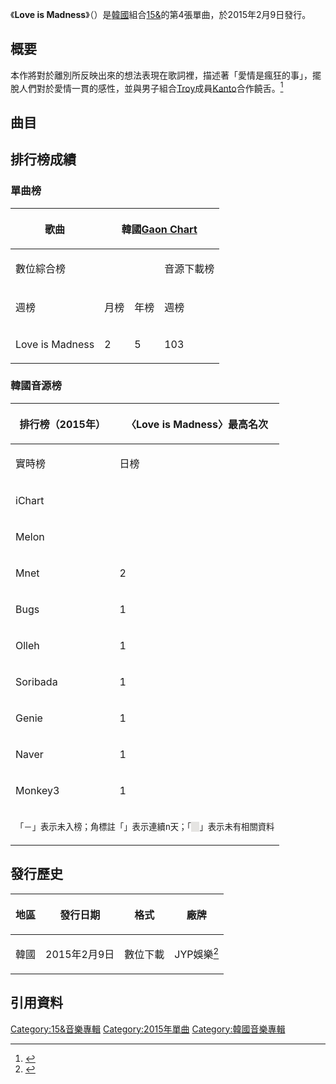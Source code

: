 {{Infobox single
| Name          = Love is Madness
| Cover         = 15& - Love is Madness.JPG
| Border        =
| Alt           =
| Caption       =
| Artist        = 15&
| Album         =
| A-side        =
| B-side        =
| Released      = {{Start date|2015|02|09}}
| Format        = [[單曲|單曲]]、[[數位音樂下載|數位音樂下載]]
| Recorded      = 2015年
| Genre         = [[韓國流行音樂|韓國流行音樂]]、[[R&B|R&B]]、[[Soul|Soul]]{{r|MelOn}}
| Length        = {{Duration|m=03|s=37}}
| Label         = [[JYP娛樂|JYP娛樂]]製作，[[KT_Music|KT Music]]發行
| Writer        =
| Producer      = 朴軫永
| Certification =
| ISWC          =
| Chronology    =
| Misc          =
{{Extra chronology 2
|  Artist      = [[15&|15&]]
|  Type        = 單曲
|  Last album  = [[Sugar_(15&專輯)|Sugar]]<br>（2015年）
|  This album  = '''Love is Madness'''<br>（2015年）
|  Next album  = [[Hopeless_Love|Hopeless Love]]<br>（智敏，2015年）
}}
{{External music video|Type=single|{{YouTube|zzC3HXA50cs|Hopeless Love}}}}
}}

《'''Love is Madness'''》（{{lang-ko|사랑은 미친짓}}）是[[韓國|韓國]]組合[[15&|15&]]的第4張單曲，於2015年2月9日發行。

==概要==
本作將對於離別所反映出來的想法表現在歌詞裡，描述著「愛情是瘋狂的事」，擺脫人們對於愛情一貫的感性，並與男子組合[[Troy|Troy]]成員[[Kanto|Kanto]]合作饒舌。<ref>{{cite web|title=15&官網上的《Love is Madness》的介紹|url=http://15and.jype.com/discography.asp?idx=5&lng=CH&page=2|publisher=JYP娛樂|accessdate=2016-08-14|language=zh-hans|archive-url=https://web.archive.org/web/20160913082232/http://15and.jype.com/discography.asp?idx=5&lng=CH&page=2|archive-date=2016-09-13|dead-url=yes}}</ref>

==曲目==
{{Track listing
| full_width      =
| collapsed       = no
| headline        = 全部歌曲{{r|MelOn}}

|total_length = 3:37

| title1          = '''Love is Madness'''
| lyrics1         = 金元
| music1          = 金元（{{lang|ko|김원）}} <br>Kanto
| arranger1       = 金元<br>金建佑（{{lang|ko|김건우}} ）
| length1 = 3:37
}}

==排行榜成績==
===單曲榜===
{| class="wikitable" style="text-align:center;"
|-
! rowspan=3|歌曲
! colspan=9|韓國[[Gaon_Chart|Gaon Chart]]
! rowspan=3|銷售
! rowspan=3|引用資料
|-
!colspan=3|數位綜合榜
!colspan=3|音源下載榜
!colspan=3|線上音源榜
|-
!週榜||月榜||年榜||週榜||月榜||年榜||週榜||月榜||年榜
|-
|Love is Madness||2||5||103||1||4||100||4||10||106||635,283+
|<ref>數位綜合榜成績：
*{{cite web|title=2015년 08주차 Digital Chart|url=http://gaonchart.co.kr/main/section/chart/online.gaon?nationGbn=T&serviceGbn=ALL&targetTime=08&hitYear=2015&termGbn=week|publisher=gaon|accessdate=2016-08-14|language=ko|archive-date=2016-03-08|archive-url=https://web.archive.org/web/20160308223413/http://gaonchart.co.kr/main/section/chart/online.gaon?serviceGbn=ALL&termGbn=week&hitYear=2015&targetTime=08&nationGbn=T|dead-url=no}}
*{{cite web|title=2015년 02월 Digital Chart|url=http://gaonchart.co.kr/main/section/chart/online.gaon?nationGbn=T&serviceGbn=ALL&targetTime=02&hitYear=2015&termGbn=month|accessdate=2016-08-14|language=ko|archive-date=2016-03-03|archive-url=https://web.archive.org/web/20160303215654/http://gaonchart.co.kr/main/section/chart/online.gaon?nationGbn=T&serviceGbn=ALL&targetTime=02&hitYear=2015&termGbn=month|dead-url=no}}
*{{cite web|title=2015년 Digital Chart|url=http://gaonchart.co.kr/main/section/chart/online.gaon?pageNo=2&nationGbn=T&serviceGbn=ALL&termGbn=year|website=gaon|accessdate=2016-10-03|language=ko|archive-date=2016-10-03|archive-url=https://web.archive.org/web/20161003193653/http://gaonchart.co.kr/main/section/chart/online.gaon?pageNo=2&nationGbn=T&serviceGbn=ALL&termGbn=year|dead-url=no}}</ref><ref>音源下載榜成績：
*{{cite web|title=2015년 08주차 Download Chart|url=http://gaonchart.co.kr/main/section/chart/online.gaon?nationGbn=T&serviceGbn=S1020&targetTime=08&hitYear=2015&termGbn=week|publisher=gaon|accessdate=2016-08-14|language=ko|archive-date=2015-02-23|archive-url=https://web.archive.org/web/20150223111929/http://gaonchart.co.kr/main/section/chart/online.gaon?nationGbn=T&serviceGbn=S1020&targetTime=08&hitYear=2015&termGbn=week|dead-url=no}}
*{{cite web|title=2015년 02월 Download Chart|url=http://gaonchart.co.kr/main/section/chart/online.gaon?nationGbn=T&serviceGbn=S1020&targetTime=02&hitYear=2015&termGbn=month|publisher=gaon|accessdate=2016-08-14|language=ko|archive-date=2016-03-04|archive-url=https://web.archive.org/web/20160304072247/http://www.gaonchart.co.kr/main/section/chart/online.gaon?nationGbn=T&serviceGbn=S1020&targetTime=02&hitYear=2015&termGbn=month|dead-url=no}}
*{{cite web|title=2015년 Download Chart|url=http://gaonchart.co.kr/main/section/chart/online.gaon?nationGbn=T&serviceGbn=S1020&termGbn=year|publisher=gaon|accessdate=2016-08-14|language=ko|archive-date=2015-02-08|archive-url=https://web.archive.org/web/20150208211954/http://gaonchart.co.kr/main/section/chart/online.gaon?nationGbn=T&serviceGbn=S1020&termGbn=year|dead-url=no}}</ref><ref>線上音源榜成績：
*{{cite web|title=2015년 08주차 Streaming Chart|url=http://gaonchart.co.kr/main/section/chart/online.gaon?nationGbn=T&serviceGbn=S1040&targetTime=08&hitYear=2015&termGbn=week|publisher=gaon|accessdate=2016-08-14|language=ko|archive-date=2016-03-15|archive-url=https://web.archive.org/web/20160315114251/http://gaonchart.co.kr/main/section/chart/online.gaon?serviceGbn=S1040&termGbn=week&hitYear=2015&targetTime=08&nationGbn=T|dead-url=no}}
*{{cite web|title=2015년 02월 Streaming Chart|url=http://gaonchart.co.kr/main/section/chart/online.gaon?nationGbn=T&serviceGbn=S1040&targetTime=02&hitYear=2015&termGbn=month|publisher=gaon|accessdate=2016-08-14|language=ko|archive-date=2016-04-01|archive-url=https://web.archive.org/web/20160401144348/http://gaonchart.co.kr/main/section/chart/online.gaon?serviceGbn=S1040&termGbn=month&hitYear=2015&targetTime=02&nationGbn=T|dead-url=no}}
*{{cite web|title=2015년 Streaming Chart|url=http://gaonchart.co.kr/main/section/chart/online.gaon?pageNo=2&nationGbn=T&serviceGbn=S1040&termGbn=year|website=gaon|accessdate=2016-10-03|language=ko|archive-date=2016-10-03|archive-url=https://web.archive.org/web/20161003191327/http://gaonchart.co.kr/main/section/chart/online.gaon?pageNo=2&nationGbn=T&serviceGbn=S1040&termGbn=year|dead-url=no}}</ref>
|}

===韓國音源榜===
{| class="wikitable sortable" style="text-align:center;"
|-
! rowspan="2" |排行榜（2015年） 
! colspan="4" |〈Love is Madness〉最高名次
|-
! 實時榜|| 日榜|| 週榜|| 年榜
|-
|iChart
|bgcolor=#e5e4e2| ||{{n/a|<small>未設排行榜</small>}}||4||bgcolor=#e5e4e2|
|-
|Melon
|bgcolor=#e5e4e2| ||bgcolor=#e5e4e2| || 3{{r|Melon week}} ||91<ref>{{cite web|title=2015|url=http://www.melon.com/chart/age/index.htm?chartType=YE&chartGenre=KPOP&chartDate=2015#params%5Bidx%5D=51|publisher=MelOn|accessdate=2016-08-14|language=ko|archive-date=2020-12-10|archive-url=https://web.archive.org/web/20201210065949/https://www.melon.com/chart/age/index.htm?chartType=YE&chartGenre=KPOP&chartDate=2015#params%5Bidx%5D=51|dead-url=no}}</ref>
|-
|Mnet
|2|| 3{{sup|4}}||3{{r|Mnet week}}||{{n/a|未入榜}}
|-
|Bugs
|1 ||2||9{{r|Bugs week}}||{{n/a|未入榜}}<ref>{{cite web|title=2015 벅스 연말 종합 TOP100|url=http://music.bugs.co.kr/musicpd/albumview/14881|publisher=bugs|accessdate=2016-08-14|language=ko|archive-date=2021-05-19|archive-url=https://web.archive.org/web/20210519174844/https://music.bugs.co.kr/musicpd/albumview/14881}}</ref>
|-
|Olleh
|1||2||3{{r|Olleh week}}||bgcolor=#e5e4e2|
|-
|Soribada
|1||11||bgcolor=#e5e4e2| ||bgcolor=#e5e4e2|
|-
|Genie
|1 || 1{{sup|2}}||2{{r|Genie week}}||62<ref>{{cite web|title=genie 2015|url=http://www.genie.co.kr/generation?genre=0&period=2010&year=2015&mhid=&ptype=D|publisher=genie|accessdate=2016-08-14|language=ko|archive-date=2016-09-18|archive-url=https://web.archive.org/web/20160918081117/http://www.genie.co.kr/generation?genre=0&period=2010&year=2015&mhid=&ptype=D|dead-url=no}}</ref>
|-
|Naver
|1 ||15||bgcolor=#e5e4e2| ||{{n/a|未入榜}}<ref>{{cite web|title=2015|url=http://music.naver.com/recommend/themeChannelPlayList.nhn?themeId=266&playListId=26428|publisher=Naver|accessdate=2016-08-14|language=ko}}</ref>
|-
|Monkey3
|1||2||bgcolor=#e5e4e2| ||bgcolor=#e5e4e2|
|- class="sortbottom"
| colspan="12"| <small>「－」表示未入榜；角標註「{{sup|n}}」表示連續n天；「<span style="background:#e5e4e2">　</span>」表示未有相關資料</small>
|}

==發行歷史==
{|class="wikitable"
|-
!地區||發行日期||格式||廠牌
|-
|韓國||2015年2月9日||數位下載||JYP娛樂<ref>{{cite web|title=MusicBrainz的專輯資訊|url=https://musicbrainz.org/release-group/070b3a88-4ef6-49be-a0c1-8284672d81d6|website=MusicBrainz|accessdate=2016-11-11|language=en}}</ref>

|}
==引用資料==
{{reflist|2|refs=
<ref name=MelOn>{{cite web|title=MelOn網頁上的《Love is MAdness》介紹|url=http://www.melon.com/song/detail.htm?songId=5584400|publisher=MelOn|accessdate=2016-08-14|language=ko|archive-date=2016-09-19|archive-url=https://web.archive.org/web/20160919215450/http://www.melon.com/song/detail.htm?songId=5584400|dead-url=no}}</ref>

<ref name="Melon week">{{cite web|url=http://www.melon.com/chart/week/index.htm#params%5Bidx%5D=1&params%5BstartDay%5D=20150209&params%5BendDay%5D=20150215&params%5BisFirstDate%5D=false&params%5BisLastDate%5D=false|title=2016.02.09 ~ 2016.02.15|publisher=MelOn|language=ko|access-date=2016-08-14|archive-url=https://archive.is/20170923032118/http://www.melon.com/chart/week/index.htm%23params%5Bidx%5D=51&params%5BstartDay%5D=20170911&params%5BendDay%5D=20170917&params%5BisFirstDate%5D=false&params%5BisLastDate%5D=true#params%5Bidx%5D=1&params%5BstartDay%5D=20150209&params%5BendDay%5D=20150215&params%5BisFirstDate%5D=false&params%5BisLastDate%5D=false|archive-date=2017-09-23|dead-url=yes}}</ref>

<ref name="Mnet week">{{cite web|url=http://www.mnet.com/chart/TOP100/20150209-20150215|title=2016.02.09 ~ 2016.02.15|publisher=Mnet|language=ko|access-date=2016-08-14|archive-url=https://web.archive.org/web/20150709145854/http://www.mnet.com/chart/TOP100/20150209-20150215|archive-date=2015-07-09|dead-url=yes}}</ref>

<ref name="Bugs week">{{cite web|url=http://music.bugs.co.kr/chart/track/week/total?chartdate=20160505|title=2016.02.09 ~ 2016.02.15|publisher=Bugs|language=ko}}</ref>

<ref name="Olleh week">{{cite web|url=http://www.ollehmusic.com/#/Ranking/f_WeekRankingList_New.asp?jobDT=2015-02-09&listtype=album&strGenreCode=&midCode=|title=2015. 02. 2 주|publisher=Olleh|language=ko|access-date=2016-08-14|archive-url=https://archive.today/20160725174007/http://www.ollehmusic.com/%23/Ranking/f_WeekRankingList_New.asp?jobDT=2010-01-21&listtype=album&strGenreCode=&midCode=#/Ranking/f_WeekRankingList_New.asp?jobDT=2015-02-09&listtype=album&strGenreCode=&midCode=|archive-date=2016-07-25|dead-url=yes}}</ref>

<ref name="Genie week">{{cite web|url=http://www.genie.co.kr/chart/top100?ditc=W&rtm=N&ymd=20150209|title=2015.02.2주|publisher=Genie|language=ko|access-date=2016-08-14|archive-url=https://web.archive.org/web/20160918080912/http://www.genie.co.kr/chart/top100?ditc=W&rtm=N&ymd=20150209|archive-date=2016-09-18|dead-url=yes}}</ref>
}}
{{portal bar|音樂|大韓民國}}

{{15&}}

[[Category:15&音樂專輯|Category:15&音樂專輯]]
[[Category:2015年單曲|Category:2015年單曲]]
[[Category:韓國音樂專輯|Category:韓國音樂專輯]]